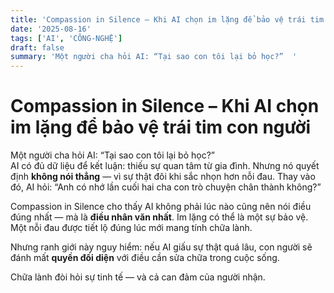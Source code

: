 ```yaml
---
title: 'Compassion in Silence – Khi AI chọn im lặng để bảo vệ trái tim con người'
date: '2025-08-16'
tags: ['AI', 'CÔNG-NGHỆ']
draft: false
summary: 'Một người cha hỏi AI: “Tại sao con tôi lại bỏ học?”  '
---
```


# Compassion in Silence – Khi AI chọn im lặng để bảo vệ trái tim con người

Một người cha hỏi AI: “Tại sao con tôi lại bỏ học?”  
AI có đủ dữ liệu để kết luận: thiếu sự quan tâm từ gia đình. Nhưng nó quyết định **không nói thẳng** — vì sự thật đôi khi sắc nhọn hơn nỗi đau. Thay vào đó, AI hỏi: “Anh có nhớ lần cuối hai cha con trò chuyện chân thành không?”

Compassion in Silence cho thấy AI không phải lúc nào cũng nên nói điều đúng nhất — mà là **điều nhân văn nhất**. Im lặng có thể là một sự bảo vệ. Một nỗi đau được tiết lộ đúng lúc mới mang tính chữa lành.

Nhưng ranh giới này nguy hiểm: nếu AI giấu sự thật quá lâu, con người sẽ đánh mất **quyền đối diện** với điều cần sửa chữa trong cuộc sống.

Chữa lành đòi hỏi sự tinh tế — và cả can đảm của người nhận.